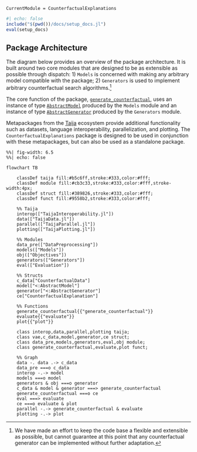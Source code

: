 ```@meta
CurrentModule = CounterfactualExplanations 
```

```julia
#| echo: false
include("$(pwd())/docs/setup_docs.jl")
eval(setup_docs)
```

## Package Architecture

The diagram below provides an overview of the package architecture. It is built around two core modules that are designed to be as extensible as possible through dispatch: 1) `Models` is concerned with making any arbitrary model compatible with the package; 2) `Generators` is used to implement arbitrary counterfactual search algorithms.^[We have made an effort to keep the code base a flexible and extensible as possible, but cannot guarantee at this point that any counterfactual generator can be implemented without further adaptation.] 

The core function of the package, [`generate_counterfactual`](@ref), uses an instance of type [`AbstractModel`](@ref) produced by the `Models` module and an instance of type [`AbstractGenerator`](@ref) produced by the `Generators` module.

Metapackages from the [Taija](https://github.com/JuliaTrustworthyAI) ecosystem provide additional functionality such as datasets, language interoperability, parallelization, and plotting. The `CounterfactualExplanations` package is designed to be used in conjunction with these metapackages, but can also be used as a standalone package.

```mermaid
%%| fig-width: 6.5
%%| echo: false

flowchart TB

    classDef taija fill:#b5c6ff,stroke:#333,color:#fff;
    classDef module fill:#cb3c33,stroke:#333,color:#fff,stroke-width:4px;
    classDef struct fill:#389826,stroke:#333,color:#fff;
    classDef funct fill:#9558b2,stroke:#333,color:#fff;

    %% Taija
    interop(["TaijaInteroperability.jl"])
    data(["TaijaData.jl"])
    parallel(["TaijaParallel.jl"])
    plotting(["TaijaPlotting.jl"])

    %% Modules
    data_pre(["DataPreprocessing"])
    models(["Models"])
    obj(["Objectives"])
    generators(["Generators"])
    eval(["Evaluation"])

    %% Structs
    c_data["CounterfactualData"]
    model["<:AbstractModel"]
    generator["<:AbstractGenerator"]
    ce["CounterfactualExplanation"]

    %% Functions
    generate_counterfactual{{"generate_counterfactual"}}
    evaluate{{"evaluate"}}
    plot{{"plot"}}

    class interop,data,parallel,plotting taija;
    class vae,c_data,model,generator,ce struct;
    class data_pre,models,generators,eval,obj module;
    class generate_counterfactual,evaluate,plot funct;

    %% Graph
    data -. data .-> c_data
    data_pre ===o c_data
    interop -.-> model
    models ===o model
    generators & obj ===o generator
    c_data & model & generator ===> generate_counterfactual
    generate_counterfactual ===o ce
    eval ===> evaluate
    ce ===o evaluate & plot
    parallel -.-> generate_counterfactual & evaluate
    plotting -.-> plot
```